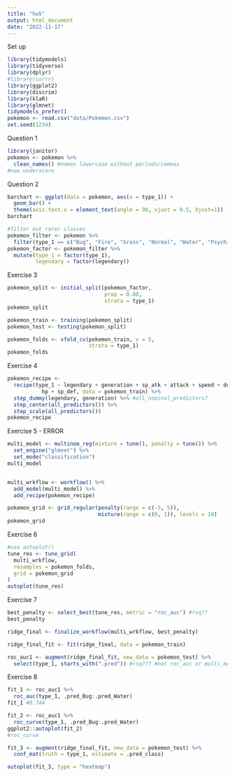 ```yaml
---
title: "hw5"
output: html_document
date: "2022-11-17"
---
```


Set up 
```r
library(tidymodels)
library(tidyverse)
library(dplyr)
#library(corrr)
library(ggplot2)
library(discrim)
library(klaR)
library(glmnet)
tidymodels_prefer()
pokemon <- read.csv("data/Pokemon.csv")
set.seed(1234)

```

Question 1
```r
library(janitor)
pokemon <- pokemon %>%
  clean_names() #names lowercase without periods/commas
#now underscore
```


Question 2
```r
barchart <- ggplot(data = pokemon, aes(x = type_1)) +
  geom_bar() +
  theme(axis.text.x = element_text(angle = 90, vjust = 0.5, hjust=1))
barchart

#filter out rarer classes
pokemon_filter <- pokemon %>%
  filter(type_1 == c("Bug", "Fire", "Grass", "Normal", "Water", "Psychic"))
pokemon_factor <- pokemon_filter %>%
  mutate(type_1 = factor(type_1), 
         legendary = factor(legendary))
```


Exercise 3
```r
pokemon_split <- initial_split(pokemon_factor, 
                               prop = 0.80, 
                               strata = type_1)
pokemon_split

pokemon_train <- training(pokemon_split)
pokemon_test <- testing(pokemon_split)

pokemon_folds <- vfold_cv(pokemon_train, v = 5, 
                          strata = type_1)
pokemon_folds

```

Exercise 4
```r
pokemon_recipe <-
  recipe(type_1 ~ legendary + generation + sp_atk + attack + speed + defense + 
           hp + sp_def, data = pokemon_train) %>%
  step_dummy(legendary, generation) %>% #all_nominal_predictors?
  step_center(all_predictors()) %>%
  step_scale(all_predictors())
pokemon_recipe
```

Exercise 5 - ERROR
```r
multi_model <- multinom_reg(mixture = tune(), penalty = tune()) %>%
  set_engine("glmnet") %>%
  set_mode("classification")
multi_model


multi_wrkflow <- workflow() %>%
  add_model(multi_model) %>%
  add_recipe(pokemon_recipe)

pokemon_grid <- grid_regular(penalty(range = c(-5, 5)), 
                             mixture(range = c(0, 1)), levels = 10)
pokemon_grid
```

Exercise 6
```r
#use autoplot()
tune_res <- tune_grid(
  multi_wrkflow,
  resamples = pokemon_folds, 
  grid = pokemon_grid
)
autoplot(tune_res)
```


Exercise 7
```r
best_penalty <- select_best(tune_res, metric = "roc_auc") #rsq??
best_penalty

ridge_final <- finalize_workflow(multi_wrkflow, best_penalty)

ridge_final_fit <- fit(ridge_final, data = pokemon_train)

roc_auc1 <- augment(ridge_final_fit, new_data = pokemon_test) %>%
  select(type_1, starts_with(".pred")) #rsq??? #not roc_auc or multi_metric
```


Exercise 8 
```r
fit_1 <- roc_auc1 %>%
  roc_auc(type_1, .pred_Bug:.pred_Water)
fit_1 #0.744

fit_2 <- roc_auc1 %>%
  roc_curve(type_1, .pred_Bug:.pred_Water)
ggplot2::autoplot(fit_2)
#roc_curve

fit_3 <- augment(ridge_final_fit, new_data = pokemon_test) %>%
  conf_mat(truth = type_1, estimate = .pred_class)

autoplot(fit_3, type = "heatmap")
```

